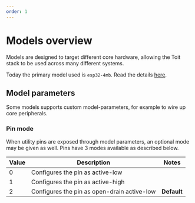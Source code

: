 ```yaml
---
order: 1
---
```


# Models overview

Models are designed to target different core hardware, allowing the Toit stack to be used across many different systems.

Today the primary model used is `esp32-4mb`. Read the details [here](esp32-4mb).

## Model parameters

Some models supports custom model-parameters, for example to wire up core peripherals.

### Pin mode

When utility pins are exposed through model parameters, an optional mode may be given as well. Pins have 3 modes available as described below.

Value | Description | Notes
--- | --- | ---
0 | Configures the pin as active-low
1 | Configures the pin as active-high
2 | Configures the pin as open-drain active-low | **Default**
